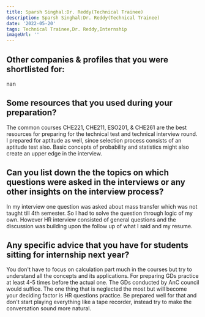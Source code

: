 ```yaml
---
title: Sparsh Singhal:Dr. Reddy(Technical Trainee)
description: Sparsh Singhal:Dr. Reddy(Technical Trainee)
date: '2022-05-20'
tags: Technical Trainee,Dr. Reddy,Internship
imageUrl: ''
---
```


## Other companies & profiles that you were shortlisted for:
nan

## Some resources that you used during your preparation?
The common courses CHE221, CHE211, ESO201, & CHE261 are the best resources for preparing for the technical test and technical interview round. I prepared for aptitude as well, since selection process consists of an aptitude test also. Basic concepts of probability and statistics might also create an upper edge in the interview.

## Can you list down the the topics on which questions were asked in the interviews or any other insights on the interview process?
In my interview one question was asked about mass transfer which was not taught till 4th semester. So I had to solve the question through logic of my own. However HR interview consisted of general questions and the discussion was building upon the follow up of what I said and my resume.
## Any specific advice that you have for students sitting for internship next year?
You don't have to focus on calculation part much in the courses but try to understand all the concepts and its applications. For preparing GDs practice at least 4-5 times before the actual one. The GDs conducted by AnC council would suffice. The one thing that is neglected the most but will become your deciding factor is HR questions practice. Be prepared well for that and don't start playing everything like a tape recorder, instead try to make the conversation sound more natural.

